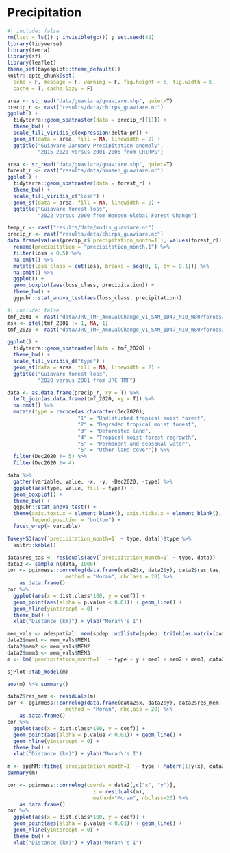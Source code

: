# Precipitation {.unnumbered}

```r
#| include: false
rm(list = ls()) ; invisible(gc()) ; set.seed(42)
library(tidyverse)
library(terra)
library(sf)
library(leaflet)
theme_set(bayesplot::theme_default())
knitr::opts_chunk$set(
  echo = F, message = F, warning = F, fig.height = 6, fig.width = 8,
  cache = T, cache.lazy = F)
```

```r
area <- st_read("data/guaviare/guaviare.shp", quiet=T)
precip_r <- rast("results/data/chirps_guaviare.nc")
ggplot() +
  tidyterra::geom_spatraster(data = precip_r[[1]]) +
  theme_bw() +
  scale_fill_viridis_c(expression(delta~pr)) +
  geom_sf(data = area, fill = NA, linewidth = 2) +
  ggtitle("Guiavare January Precipitation anomaly", 
          "2015-2020 versus 2001-2006 from CHIRPS")
```

```r
area <- st_read("data/guaviare/guaviare.shp", quiet=T)
forest_r <- rast("results/data/hansen_guaviare.nc")
ggplot() +
  tidyterra::geom_spatraster(data = forest_r) +
  theme_bw() +
  scale_fill_viridis_c("loss") +
  geom_sf(data = area, fill = NA, linewidth = 2) +
  ggtitle("Guiavare forest loss", 
          "2022 versus 2000 from Hansen Global Forest Change")
```

```r
temp_r <- rast("results/data/modis_guaviare.nc")
precip_r <- rast("results/data/chirps_guaviare.nc")
data.frame(values(precip_r$`precipitation_month=1`), values(forest_r)) %>% 
  rename(precipitation = "precipitation_month.1") %>% 
  filter(loss < 0.5) %>% 
  na.omit() %>% 
  mutate(loss_class = cut(loss, breaks = seq(0, 1, by = 0.1))) %>% 
  na.omit() %>% 
  ggplot() +
  geom_boxplot(aes(loss_class, precipitation)) +
  theme_bw() +
  ggpubr::stat_anova_test(aes(loss_class, precipitation))
```

```r
#| include: false
tmf_2001 <- rast("data/JRC_TMF_AnnualChange_v1_SAM_ID47_N10_W80/forobs/products/tmf_v1/AnnualChange/JRC_TMF_AnnualChange_v1_2001_SAM_ID47_N10_W80.tif") %>% crop(area)
msk <- ifel(tmf_2001 != 1, NA, 1)
tmf_2020 <- rast("data/JRC_TMF_AnnualChange_v1_SAM_ID47_N10_W80/forobs/products/tmf_v1/AnnualChange/JRC_TMF_AnnualChange_v1_2020_SAM_ID47_N10_W80.tif") %>% crop(area) %>% mask(msk) %>% as.factor() %>% resample(temp_r)
```

```r
ggplot() +
  tidyterra::geom_spatraster(data = tmf_2020) +
  theme_bw() +
  scale_fill_viridis_d("type") +
  geom_sf(data = area, fill = NA, linewidth = 2) +
  ggtitle("Guiavare forest loss", 
          "2020 versus 2001 from JRC TMF")
```

```r
data <- as.data.frame(precip_r, xy = T) %>% 
  left_join(as.data.frame(tmf_2020, xy = T)) %>% 
  na.omit() %>% 
  mutate(type = recode(as.character(Dec2020),
                       "1" = "Undisturbed tropical moist forest",
                       "2" = "Degraded tropical moist forest",
                       "3" = "Deforested land",
                       "4" = "Tropical moist forest regrowth",
                       "5" = "Permanent and seasonal water",
                       "6" = "Other land cover")) %>% 
  filter(Dec2020 != 5) %>% 
  filter(Dec2020 != 4)
```

```r
data %>% 
  gather(variable, value, -x, -y, -Dec2020, -type) %>% 
  ggplot(aes(type, value, fill = type)) +
  geom_boxplot() +
  theme_bw() +
  ggpubr::stat_anova_test() +
  theme(axis.text.x = element_blank(), axis.ticks.x = element_blank(),
        legend.position = "bottom") +
  facet_wrap(~ variable)
```

```r
TukeyHSD(aov(`precipitation_month=1` ~ type, data))$type %>% 
  knitr::kable()
```

```r
data$res_tas <- residuals(aov(`precipitation_month=1` ~ type, data))
data2 <- sample_n(data, 1000)
cor <- pgirmess::correlog(data.frame(data2$x, data2$y), data2$res_tas,
                   method = "Moran", nbclass = 20) %>% 
    as.data.frame()
cor %>% 
  ggplot(aes(x = dist.class*100, y = coef)) + 
  geom_point(aes(alpha = p.value < 0.01)) + geom_line() +
  geom_hline(yintercept = 0) +
  theme_bw() +
  xlab("Distance (km)") + ylab("Moran\'s I")
```

```r
mem_vals <- adespatial::mem(spdep::nb2listw(spdep::tri2nb(as.matrix(data2[c("x", "y")])), style = "B"))
data2$mem1 <- mem_vals$MEM1
data2$mem2 <- mem_vals$MEM2
data2$mem3 <- mem_vals$MEM3
m <- lm(`precipitation_month=1`  ~ type + y + mem1 + mem2 + mem3, data2) 
```

```r
sjPlot::tab_model(m)
```

```r
aov(m) %>% summary()
```

```r
data2$res_mem <- residuals(m)
cor <- pgirmess::correlog(data.frame(data2$x, data2$y), data2$res_mem,
                   method = "Moran", nbclass = 20) %>% 
    as.data.frame()
cor %>% 
  ggplot(aes(x = dist.class*100, y = coef)) + 
  geom_point(aes(alpha = p.value < 0.01)) + geom_line() +
  geom_hline(yintercept = 0) +
  theme_bw() +
  xlab("Distance (km)") + ylab("Moran\'s I")
```

```r
m <- spaMM::fitme(`precipitation_month=1` ~ type + Matern(1|y+x), data2)
summary(m)
```

```r
cor <- pgirmess::correlog(coords = data2[,c("x", "y")],
                            z = residuals(m),
                            method="Moran", nbclass=20) %>% 
    as.data.frame()
cor %>% 
  ggplot(aes(x = dist.class*100, y = coef)) + 
  geom_point(aes(alpha = p.value < 0.01)) + geom_line() +
  geom_hline(yintercept = 0) +
  theme_bw() +
  xlab("Distance (km)") + ylab("Moran\'s I")
```
